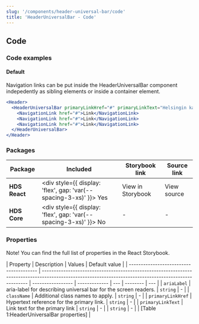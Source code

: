 ```yaml
---
slug: '/components/header-universal-bar/code'
title: 'HeaderUniversalBar - Code'
---
```




## Code

### Code examples

#### Default

<InternalLink href="/components/navigation-link">Navigation links</InternalLink> can be put inside the HeaderUniversalBar component indepedently as sibling elements or inside a container element.

<Playground>

```jsx
<Header>
  <HeaderUniversalBar primaryLinkHref="#" primaryLinkText="Helsingin kaupunki">
    <NavigationLink href="#">Link</NavigationLink>
    <NavigationLink href="#">Link</NavigationLink>
    <NavigationLink href="#">Link</NavigationLink>
  </HeaderUniversalBar>
</Header>
```

</Playground>

### Packages

| Package       | Included                                                                                        | Storybook link                                                                                                                                                     | Source link                                                                                                                                                                                                                     |
| ------------- | ----------------------------------------------------------------------------------------------- | ------------------------------------------------------------------------------------------------------------------------------------------------------------------ | ------------------------------------------------------------------------------------------------------------------------------------------------------------------------------------------------------------------------------- |
| **HDS React** | <div style={{ display: 'flex', gap: 'var(--spacing-3-xs)' }}><IconCheckCircleFill /> Yes </div> | <Link openInNewTab openInNewTabAriaLabel="Opens in a new tab" href="/storybook/react/?path=/story/components-headeruniversalbar--default">View in Storybook</Link> | <ExternalLink openInNewTab openInNewTabAriaLabel="Opens in a new tab" href="https://github.com/City-of-Helsinki/helsinki-design-system/tree/master/packages/react/src/components/headerUniversalBar">View source</ExternalLink> |
| **HDS Core**  | <div style={{ display: 'flex', gap: 'var(--spacing-3-xs)' }}><IconCrossCircle /> No </div>      | -                                                                                                                                                                  | -                                                                                                                                                                                                                               |

### Properties

Note! You can find the full list of properties in the <Link openInNewTab openInNewTabAriaLabel="Opens in a new tab" href="/storybook/react/?path=/story/components-headeruniversalbar--default">React Storybook.</Link>

| Property                                | Description                                                                                                                                            | Values            | Default value |
| --------------------------------------- | ------------------------------------------------------------------------------------------------------------------------------------------------------ | ----------------- | ------------- | --- | -------- | --- |
| `ariaLabel`                             | aria-label for describing universal bar for the screen readers.                                                                                        | `string`          | -             |
| `className`                             | Additional class names to apply.                                                                                                                       | `string`          | -             |
| `primaryLinkHref`                    | Hypertext reference for the primary link.                                                                                                              | `string`          | -             |
| `primaryLinkText`                       | Link text for the primary link                                                                                                                         | `string`          | -             |     | `string` | -   |
| [Table 1:HeaderUniversalBar properties] |
